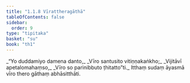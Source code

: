 ```yaml
---
title: "1.1.8 Vīrattheragāthā"
tableOfContents: false
sidebar:
  order: 9
type: "tipitaka"
basket: "su"
book: "th1"
---
```



<DynamicBreadcrumb />

<Division number="8" book="th1" bookNo="19" page="221">

<Paragraph number="19" type="verses" book="th1">
_“Yo duddamiyo damena danto,_  
_Vīro santusito vitiṇṇakaṅkho;_  
_Vijitāvī apetalomahaṃso,_  
_Vīro so parinibbuto ṭhitatto”ti._  

</Paragraph>

<Paragraph number="20" book="th1">
Itthaṃ sudaṃ āyasmā vīro thero gāthaṃ abhāsitthāti.
</Paragraph>
</Division>